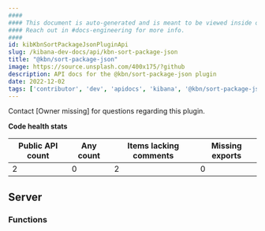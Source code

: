 ```yaml
---
####
#### This document is auto-generated and is meant to be viewed inside our experimental, new docs system.
#### Reach out in #docs-engineering for more info.
####
id: kibKbnSortPackageJsonPluginApi
slug: /kibana-dev-docs/api/kbn-sort-package-json
title: "@kbn/sort-package-json"
image: https://source.unsplash.com/400x175/?github
description: API docs for the @kbn/sort-package-json plugin
date: 2022-12-02
tags: ['contributor', 'dev', 'apidocs', 'kibana', '@kbn/sort-package-json']
---
```




Contact [Owner missing] for questions regarding this plugin.

**Code health stats**

| Public API count  | Any count | Items lacking comments | Missing exports |
|-------------------|-----------|------------------------|-----------------|
| 2 | 0 | 2 | 0 |

## Server

### Functions
<DocDefinitionList data={kbnSortPackageJsonObj.server.functions}/>

